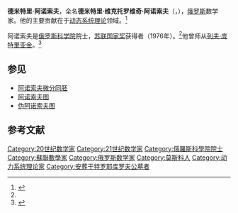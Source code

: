 {{Infobox scientist 
|name              = 德米特里·阿诺索夫
|image             = Dmitri Anosov.jpg
|birth_date        = {{Birth date and age|1936|11|30}}
|birth_place       = {{USSR}}[[莫斯科|莫斯科]]
|nationality       = {{RUS}}
|death_date        = 
|death_place       = 
|field             = 数学家
|work_institution  = 
|alma_mater        = 
|doctoral_advisor  = [[列夫·庞特里亚金|列夫·庞特里亚金]]
|doctoral_students = Michael Brin<br>[[Yakov_Pesin|Yakov Pesin]]
|known_for         = [[动态系统理论|动态系统理论]]
|prizes            ={{苏联国家奖|1976}}
|footnotes         = 
}}
'''德米特里·阿诺索夫'''，全名'''德米特里·维克托罗维奇·阿诺索夫'''（{{lang-ru|'''Дми́трий Ви́кторович Ано́сов'''}}，{{bd|1936年|11月30日|2014年|8月5日|catIdx=Anosov}}），[[俄罗斯|俄罗斯]]数学家。他的主要贡献在于[[动态系统理论|动态系统理论]]领域。<ref name="dic">{{cite web|url=http://dic.academic.ru/dic.nsf/enc_biography/4186/%D0%90%D0%BD%D0%BE%D1%81%D0%BE%D0%B2,|title=Аносов, Дмитрий Викторович|work=Great Biographical Encyclopedia|language=ru|accessdate=2009-04-16|archive-date=2020-04-07|archive-url=https://web.archive.org/web/20200407113412/https://dic.academic.ru/dic.nsf/enc_biography/4186/%D0%90%D0%BD%D0%BE%D1%81%D0%BE%D0%B2,|dead-url=no}}</ref> 

阿诺索夫是[[俄罗斯科学院|俄罗斯科学院]]院士，[[苏联国家奖|苏联国家奖]]获得者（1976年）。<ref name="dic"/>他曾师从[[列夫·庞特里亚金|列夫·庞特里亚金]]。<ref>{{cite news|url=http://www.iop.org/EJ/abstract/0036-0279/62/2/M12|title=Dmitrii Viktorovich Anosov (on his 70th birthday)|last=Zhirov|first=Aleksei|work=Russian Mathematical Surveys 62(2)|pages=401|accessdate=2009-04-16}}</ref>

==参见==
*[[阿诺索夫微分同胚|阿诺索夫微分同胚]]
*[[阿诺索夫图|阿诺索夫图]]
*[[伪阿诺索夫图|伪阿诺索夫图]]

==参考文献==
{{reflist}}

{{Authority control}}
{{DEFAULTSORT:Anosov, Dmitri}}
[[Category:20世纪数学家|Category:20世纪数学家]]
[[Category:21世纪数学家|Category:21世纪数学家]]
[[Category:俄羅斯科學院院士|Category:俄羅斯科學院院士]]
[[Category:蘇聯數學家|Category:蘇聯數學家]]
[[Category:俄罗斯数学家|Category:俄罗斯数学家]]
[[Category:莫斯科人|Category:莫斯科人]]
[[Category:动力系统理论家|Category:动力系统理论家]]
[[Category:安葬于特罗耶库罗夫公墓者|Category:安葬于特罗耶库罗夫公墓者]]